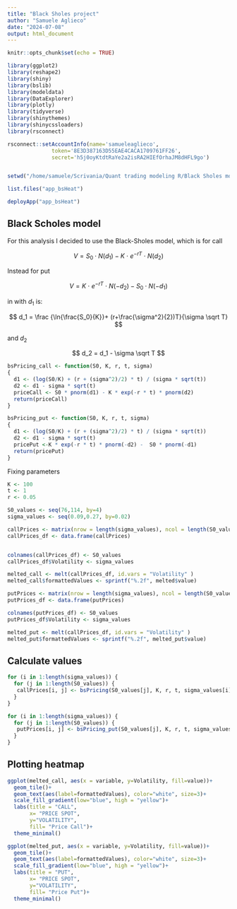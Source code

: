 ```yaml
---
title: "Black Sholes project"
author: "Samuele Aglieco"
date: "2024-07-08"
output: html_document
---
```


```r
knitr::opts_chunk$set(echo = TRUE)
```

```r
library(ggplot2)
library(reshape2)
library(shiny)
library(bslib)
library(modeldata)
library(DataExplorer)
library(plotly)
library(tidyverse)
library(shinythemes)
library(shinycssloaders)
library(rsconnect)
```

```r
rsconnect::setAccountInfo(name='samueleaglieco',
			  token='8E3D387163D55EAE4CACA1709761FF26',
			  secret='h5j0oyKtdtRaYe2a2isRA2HIEfOrhaJM8dHFL9go')


setwd("/home/samuele/Scrivania/Quant trading modeling R/Black Sholes modeling")

list.files("app_bsHeat")

deployApp("app_bsHeat")
```


## Black Scholes model

For this analysis I decided to use the Black-Sholes model, which is for call

$$
V = S_0 \cdot N(d_1) - K \ \cdot \ e^{-rT}\ \cdot \ N(d_2)
$$

Instead for put

$$
V =  K \ \cdot \ e^{-rT}\ \cdot \ N(-d_2) - S_0 \cdot N(-d_1)
$$

in with $d_1$ is:

$$
d_1 = \frac {\ln{\frac{S_0}{K}}+ (r+\frac{\sigma^2}{2})T}{\sigma \sqrt T}
$$

and $d_2$

$$
d_2 = d_1 - \sigma \sqrt T
$$

```r
bsPricing_call <- function(S0, K, r, t, sigma)
{
  d1 <- (log(S0/K) + (r + (sigma^2)/2) * t) / (sigma * sqrt(t))
  d2 <- d1 - sigma * sqrt(t)
  priceCall <- S0 * pnorm(d1) - K * exp(-r * t) * pnorm(d2)
  return(priceCall)
}

bsPricing_put <- function(S0, K, r, t, sigma)
{
  d1 <- (log(S0/K) + (r + (sigma^2)/2) * t) / (sigma * sqrt(t))
  d2 <- d1 - sigma * sqrt(t)
  pricePut <-K * exp(-r * t) * pnorm(-d2) -  S0 * pnorm(-d1) 
  return(pricePut)
}
```

Fixing parameters

```r
K <- 100 
t <- 1
r <- 0.05

```

```r
S0_values <- seq(76,114, by=4)
sigma_values <- seq(0.09,0.27, by=0.02)

callPrices <- matrix(nrow = length(sigma_values), ncol = length(S0_values))
callPrices_df <- data.frame(callPrices)


colnames(callPrices_df) <- S0_values
callPrices_df$Volatility <- sigma_values

melted_call <- melt(callPrices_df, id.vars = "Volatility" )
melted_call$formattedValues <- sprintf("%.2f", melted$value)

```

```r
putPrices <- matrix(nrow = length(sigma_values), ncol = length(S0_values))
putPrices_df <- data.frame(putPrices)

colnames(putPrices_df) <- S0_values
putPrices_df$Volatility <- sigma_values

melted_put <- melt(callPrices_df, id.vars = "Volatility" )
melted_put$formattedValues <- sprintf("%.2f", melted_put$value)

```

## Calculate values

```r
for (i in 1:length(sigma_values)) {
  for (j in 1:length(S0_values)) {
   callPrices[i, j] <- bsPricing(S0_values[j], K, r, t, sigma_values[i]) 
  }
}

for (i in 1:length(sigma_values)) {
  for (j in 1:length(S0_values)) {
   putPrices[i, j] <- bsPricing_put(S0_values[j], K, r, t, sigma_values[i]) 
  }
}

```

## Plotting heatmap

```r
ggplot(melted_call, aes(x = variable, y=Volatility, fill=value))+
  geom_tile()+
  geom_text(aes(label=formattedValues), color="white", size=3)+
  scale_fill_gradient(low="blue", high = "yellow")+
  labs(title = "CALL", 
       x= "PRICE SPOT",
       y="VOLATILITY", 
       fill= "Price Call")+
  theme_minimal()
```

```r
ggplot(melted_put, aes(x = variable, y=Volatility, fill=value))+
  geom_tile()+
  geom_text(aes(label=formattedValues), color="white", size=3)+
  scale_fill_gradient(low="blue", high = "yellow")+
  labs(title = "PUT", 
       x= "PRICE SPOT",
       y="VOLATILITY", 
       fill= "Price Put")+
  theme_minimal()
```
